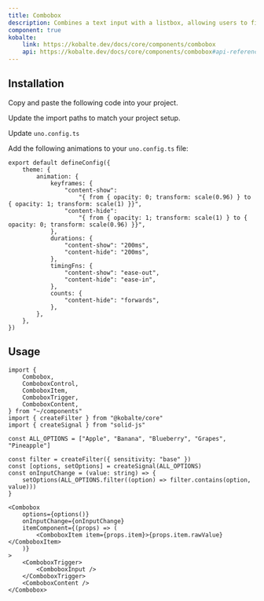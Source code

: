 ```yaml
---
title: Combobox
description: Combines a text input with a listbox, allowing users to filter a list of options to items matching a query.
component: true
kobalte:
    link: https://kobalte.dev/docs/core/components/combobox
    api: https://kobalte.dev/docs/core/components/combobox#api-reference
---
```


<ComponentExample src="/src/components/examples/combobox/demo.tsx">
    <ComboboxDemo />
</ComponentExample>

## Installation

<Steps>

<Step>Copy and paste the following code into your project.</Step>

<ComponentSource src="/src/components/ui/combobox.tsx" />

<Step>Update the import paths to match your project setup.</Step>

<Step>Update `uno.config.ts`</Step>

Add the following animations to your `uno.config.ts` file:

```tsx title="uno.config.ts" {3-21}
export default defineConfig({
    theme: {
        animation: {
            keyframes: {
                "content-show":
                    "{ from { opacity: 0; transform: scale(0.96) } to { opacity: 1; transform: scale(1) }}",
                "content-hide":
                    "{ from { opacity: 1; transform: scale(1) } to { opacity: 0; transform: scale(0.96) }}",
            },
            durations: {
                "content-show": "200ms",
                "content-hide": "200ms",
            },
            timingFns: {
                "content-show": "ease-out",
                "content-hide": "ease-in",
            },
            counts: {
                "content-hide": "forwards",
            },
        },
    },
})
```

</Steps>

## Usage

```tsx
import {
    Combobox,
    ComboboxControl,
    ComboboxItem,
    ComboboxTrigger,
    ComboboxContent,
} from "~/components"
import { createFilter } from "@kobalte/core"
import { createSignal } from "solid-js"
```

```tsx
const ALL_OPTIONS = ["Apple", "Banana", "Blueberry", "Grapes", "Pineapple"]

const filter = createFilter({ sensitivity: "base" })
const [options, setOptions] = createSignal(ALL_OPTIONS)
const onInputChange = (value: string) => {
    setOptions(ALL_OPTIONS.filter((option) => filter.contains(option, value)))
}
```

```tsx
<Combobox
    options={options()}
    onInputChange={onInputChange}
    itemComponent={(props) => (
        <ComboboxItem item={props.item}>{props.item.rawValue}</ComboboxItem>
    )}
>
    <ComboboxTrigger>
        <ComboboxInput />
    </ComboboxTrigger>
    <ComboboxContent />
</Combobox>
```
